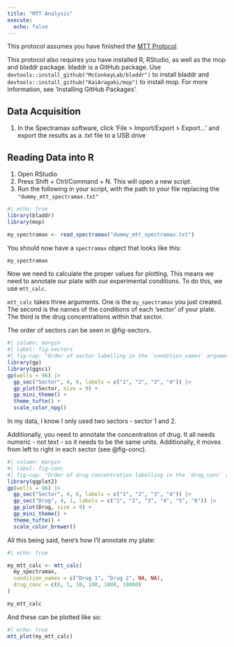 ```yaml
---
title: "MTT Analysis"
execute: 
  echo: false
---
```



:::{.callout-note}
This protocol assumes you have finished the [MTT Protocol](#sec-mtt-assay).

This protocol also requires you have installed R, RStudio, as well as the mop and bladdr package. bladdr is a GitHub package. Use `devtools::install_github("McConkeyLab/bladdr")` to install bladdr and `devtools::install_github("KaiAragaki/mop")` to install mop. For more information, see 'Installing GitHub Packages'.
:::

## Data Acquisition
1. In the Spectramax software, click 'File > Import/Export > Export...' and export the results as a .txt file to a USB drive

## Reading Data into R
1. Open RStudio
2. Press Shift + Ctrl/Command + N. This will open a new script.
3. Run the following in your script, with the path to your file replacing the `"dummy_mtt_spectramax.txt"`

```r
#| echo: true
library(bladdr)
library(mop)

my_spectramax <- read_spectramax("dummy_mtt_spectramax.txt")
```

You should now have a `spectramax` object that looks like this:
```r
my_spectramax
```


Now we need to calculate the proper values for plotting. This means we need to annotate our plate with our experimental conditions. To do this, we use `mtt_calc`.

`mtt_calc` takes three arguments. One is the `my_spectramax` you just created. The second is the names of the conditions of each 'sector' of your plate. The third is the drug concentrations within that sector.

The order of sectors can be seen in @fig-sectors.
```r
#| column: margin
#| label: fig-sectors
#| fig-cap: "Order of sector labelling in the `condition_names` argument"
library(gp)
library(ggsci)
gp(wells = 96) |> 
  gp_sec("Sector", 4, 6, labels = c("1", "2", "3", "4")) |> 
  gp_plot(Sector, size = 9) +
  gp_mini_theme() +
  theme_tufte() + 
  scale_color_npg()
```

In my data, I know I only used two sectors - sector 1 and 2.

Additionally, you need to annotate the concentration of drug. It all needs numeric - not text - so it needs to be the same units. Additionally, it moves from left to right in each sector (see @fig-conc).

```r
#| column: margin
#| label: fig-conc
#| fig-cap: "Order of drug concentration labelling in the `drug_conc` argument"
library(ggplot2)
gp(wells = 96) |> 
  gp_sec("Sector", 4, 6, labels = c("1", "2", "3", "4")) |> 
  gp_sec("Drug", 4, 1, labels = c("1", "2", "3", "4", "5", "6")) |> 
  gp_plot(Drug, size = 9) +
  gp_mini_theme() +
  theme_tufte() +
  scale_color_brewer()
```

All this being said, here's how I'll annotate my plate:

```r
#| echo: true

my_mtt_calc <- mtt_calc(
  my_spectramax, 
  condition_names = c("Drug 1", "Drug 2", NA, NA),
  drug_conc = c(0, 1, 10, 100, 1000, 10000)
)

my_mtt_calc
```

And these can be plotted like so:

```r
#| echo: true
mtt_plot(my_mtt_calc)
```

